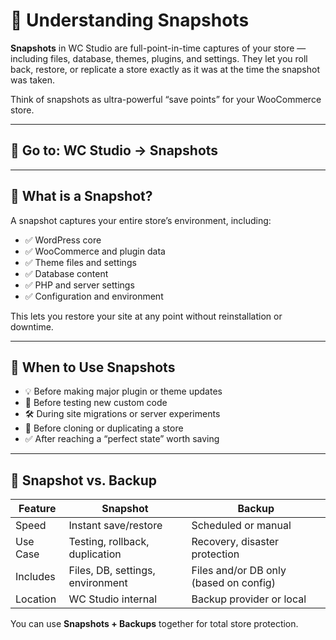 # 🧷 Understanding Snapshots

**Snapshots** in WC Studio are full-point-in-time captures of your store — including files, database, themes, plugins, and settings. They let you roll back, restore, or replicate a store exactly as it was at the time the snapshot was taken.

Think of snapshots as ultra-powerful “save points” for your WooCommerce store.

---

## 📍 Go to: WC Studio → Snapshots

---

## 🧠 What is a Snapshot?

A snapshot captures your entire store’s environment, including:

- ✅ WordPress core
- ✅ WooCommerce and plugin data
- ✅ Theme files and settings
- ✅ Database content
- ✅ PHP and server settings
- ✅ Configuration and environment

This lets you restore your site at any point without reinstallation or downtime.

---

## 🎯 When to Use Snapshots

- 💡 Before making major plugin or theme updates
- 🧪 Before testing new custom code
- 🛠 During site migrations or server experiments
- 🔁 Before cloning or duplicating a store
- ✅ After reaching a “perfect state” worth saving

---

## 📌 Snapshot vs. Backup

| Feature         | Snapshot                                | Backup                                |
|-----------------|------------------------------------------|----------------------------------------|
| Speed           | Instant save/restore                    | Scheduled or manual                    |
| Use Case        | Testing, rollback, duplication          | Recovery, disaster protection          |
| Includes        | Files, DB, settings, environment        | Files and/or DB only (based on config) |
| Location        | WC Studio internal                      | Backup provider or local               |

You can use **Snapshots + Backups** together for total store protection.